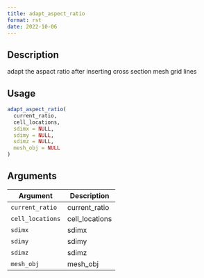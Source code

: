 ```yaml
--- 
title: adapt_aspect_ratio 
format: rst 
date: 2022-10-06 
--- 
```


## Description

adapt the aspact ratio after inserting cross section mesh grid lines


## Usage

```r
adapt_aspect_ratio(
  current_ratio,
  cell_locations,
  sdimx = NULL,
  sdimy = NULL,
  sdimz = NULL,
  mesh_obj = NULL
)
```


## Arguments

Argument      |Description
------------- |----------------
`current_ratio`     |     current_ratio
`cell_locations`     |     cell_locations
`sdimx`     |     sdimx
`sdimy`     |     sdimy
`sdimz`     |     sdimz
`mesh_obj`     |     mesh_obj


